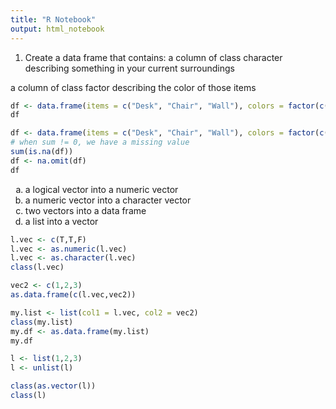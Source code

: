 ```yaml
---
title: "R Notebook"
output: html_notebook
---
```


1. Create a data frame that contains:
a column of class character describing something in your current surroundings

a column of class factor describing the color of those items

```r
df <- data.frame(items = c("Desk", "Chair", "Wall"), colors = factor(c("White", "Red", "White")))
df
```
```r
df <- data.frame(items = c("Desk", "Chair", "Wall"), colors = factor(c("White", NA, "White")))
# when sum != 0, we have a missing value
sum(is.na(df))
df <- na.omit(df)
df
```



a. a logical vector into a numeric vector
b. a numeric vector into a character vector
c. two vectors into a data frame
d. a list into a vector
```r

l.vec <- c(T,T,F)
l.vec <- as.numeric(l.vec)
l.vec <- as.character(l.vec)
class(l.vec)

vec2 <- c(1,2,3)
as.data.frame(c(l.vec,vec2))

my.list <- list(col1 = l.vec, col2 = vec2)
class(my.list)
my.df <- as.data.frame(my.list)
my.df

l <- list(1,2,3)
l <- unlist(l)

class(as.vector(l))
class(l)

```

